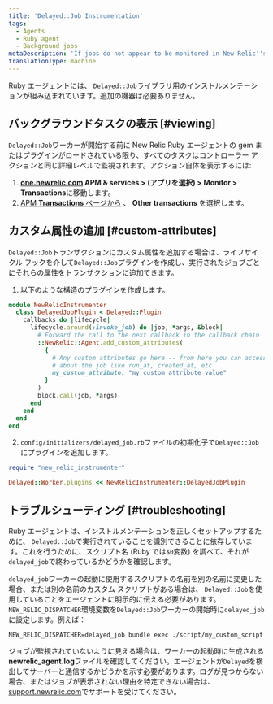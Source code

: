 ```yaml
---
title: 'Delayed::Job Instrumentation'
tags:
  - Agents
  - Ruby agent
  - Background jobs
metaDescription: 'If jobs do not appear to be monitored in New Relic''s Delayed:Job library, review your Ruby agent''s log file.'
translationType: machine
---
```


Ruby エージェントには、 `Delayed::Job`ライブラリ用のインストルメンテーションが組み込まれています。追加の機器は必要ありません。

## バックグラウンドタスクの表示 [#viewing]

`Delayed::Job`ワーカーが開始する前に New Relic Ruby エージェントの gem またはプラグインがロードされている限り、すべてのタスクはコントローラー アクションと同じ詳細レベルで監視されます。アクション自体を表示するには:

1. **[one.newrelic.com](https://one.newrelic.com/all-capabilities) APM & services > (アプリを選択) > Monitor > Transactions**に移動します。
2. [APM **Transactions** ページから](/docs/apm/applications-menu/monitoring/transactions-page) 、 **Other transactions** を選択します。

## カスタム属性の追加 [#custom-attributes]

`Delayed::Job`トランザクションにカスタム属性を追加する場合は、ライフサイクル フックを介して`Delayed::Job`プラグインを作成し、実行されたジョブごとにそれらの属性をトランザクションに追加できます。

1. 以下のような構造のプラグインを作成します。

```ruby
module NewRelicInstrumenter
  class DelayedJobPlugin < Delayed::Plugin
    callbacks do |lifecycle|
      lifecycle.around(:invoke_job) do |job, *args, &block|
        # Forward the call to the next callback in the callback chain
        ::NewRelic::Agent.add_custom_attributes(
          {
            # Any custom attributes go here -- from here you can access info
            # about the job like run_at, created_at, etc
            my_custom_attribute: "my_custom_attribute_value"
          }
        )
        block.call(job, *args)
      end
    end
  end
end
```

2. `config/initializers/delayed_job.rb`ファイルの初期化子で`Delayed::Job`にプラグインを追加します。

```ruby
require "new_relic_instrumenter"

Delayed::Worker.plugins << NewRelicInstrumenter::DelayedJobPlugin
```

## トラブルシューティング [#troubleshooting]

Ruby エージェントは、インストルメンテーションを正しくセットアップするために、 `Delayed::Job`で実行されていることを識別できることに依存しています。これを行うために、スクリプト名 (Ruby では`$0`変数) を調べて、それが`delayed_job`で終わっているかどうかを確認します。

`delayed_job`ワーカーの起動に使用するスクリプトの名前を別の名前に変更した場合、または別の名前のカスタム スクリプトがある場合は、 `Delayed::Job`を使用していることをエージェントに明示的に伝える必要があります。 `NEW_RELIC_DISPATCHER`環境変数を`Delayed::Job`ワーカーの開始時に`delayed_job`に設定します。例えば：

```
NEW_RELIC_DISPATCHER=delayed_job bundle exec ./script/my_custom_script
```

ジョブが監視されていないように見える場合は、ワーカーの起動時に生成される**newrelic_agent.log**ファイルを確認してください。エージェントが`Delayed`を検出してサーバーと通信するかどうかを示す必要があります。ログが見つからない場合、またはジョブが表示されない理由を特定できない場合は、 [support.newrelic.com](https://support.newrelic.com "リンクが新しいウィンドウで開きます")でサポートを受けてください。